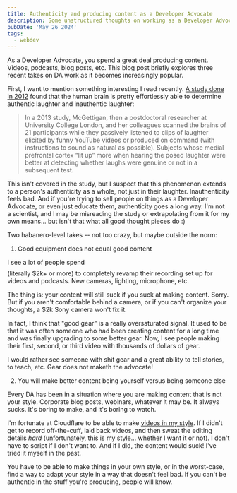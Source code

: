 ```yaml
---
title: Authenticity and producing content as a Developer Advocate
description: Some unstructured thoughts on working as a Developer Advocate in 2024.
pubDate: 'May 26 2024'
tags:
  - webdev
---
```


As a Developer Advocate, you spend a great deal producing content. Videos, podcasts, blog posts, etc. This blog post briefly explores three recent takes on DA work as it becomes increasingly popular.

First, I want to mention something interesting I read recently. [A study done in 2012](https://www.scientificamerican.com/article/the-brain-can-distinguish-between-real-and-fake-laughter/) found that the human brain is pretty effortlessly able to determine authentic laughter and inauthentic laughter:

> In a 2013 study, McGettigan, then a postdoctoral researcher at University College London, and her colleagues scanned the brains of 21 participants while they passively listened to clips of laughter elicited by funny YouTube videos or produced on command (with instructions to sound as natural as possible). Subjects whose medial prefrontal cortex “lit up” more when hearing the posed laughter were better at detecting whether laughs were genuine or not in a subsequent test.

This isn't covered in the study, but I suspect that this phenomenon extends to a person's authenticity as a whole, not just in their laughter. Inauthenticity feels bad. And if you're trying to sell people on things as a Developer Advocate, or even just educate them, authenticity goes a long way. I'm not a scientist, and I may be misreading the study or extrapolating from it for my own means... but isn't that what all good thought pieces do :)

Two habanero-level takes -- not too crazy, but maybe outside the norm:

1. Good equipment does not equal good content

I see a lot of people spend $$$$ (literally $2k+ or more) to completely revamp their recording set up for videos and podcasts. New cameras, lighting, microphone, etc.

The thing is: your content will still suck if you suck at making content. Sorry. But if you aren't comfortable behind a camera, or if you can't organize your thoughts, a $2k Sony camera won't fix it. 

In fact, I think that "good gear" is a really oversaturated signal. It used to be that it was often someone who had been creating content for a long time and was finally upgrading to some better gear. Now, I see people making their first, second, or third video with thousands of dollars of gear.

I would rather see someone with shit gear and a great ability to tell stories, to teach, etc. Gear does not maketh the advocate!

2. You will make better content being yourself versus being someone else

Every DA has been in a situation where you are making content that is not your style. Corporate blog posts, webinars, whatever it may be. It always sucks. It's boring to make, and it's boring to watch.

I'm fortunate at Cloudflare to be able to make [videos in my style](https://www.youtube.com/watch?v=QTsaAhFvX9o). If I didn't get to record off-the-cuff, laid back videos, and then sweat the editing details _hard_ (unfortunately, this is my style... whether I want it or not). I don't have to script if I don't want to. And if I did, the content would suck! I've tried it myself in the past.

You have to be able to make things in your own style, or in the worst-case, find a way to adapt your style in a way that doesn't feel bad. If you can't be authentic in the stuff you're producing, people will know.
